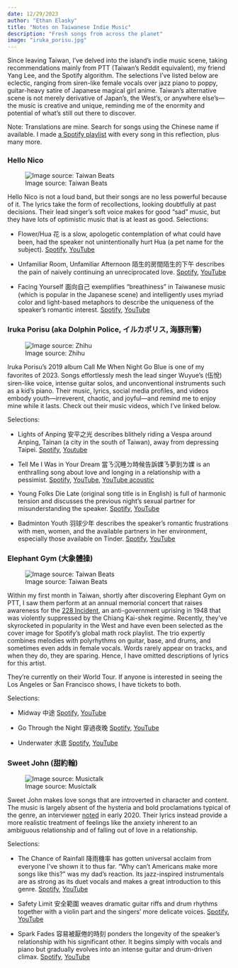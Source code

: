 ```yaml
---
date: 12/29/2023
author: "Ethan Elasky"
title: "Notes on Taiwanese Indie Music"
description: "Fresh songs from across the planet"
image: "iruka_porisu.jpg"
---
```


Since leaving Taiwan, I've delved into the island's indie music scene, taking recommendations mainly from PTT (Taiwan's Reddit equivalent), my friend Yang Lee, and the Spotify algorithm. The selections I've listed below are eclectic, ranging from siren-like female vocals over jazz piano to poppy, guitar-heavy satire of Japanese magical girl anime. Taiwan's alternative scene is not merely derivative of Japan's, the West's, or anywhere else's—the music is creative and unique, reminding me of the enormity and potential of what's still out there to discover.

Note: Translations are mine. Search for songs using the Chinese name if available. I made [a Spotify playlist](https://open.spotify.com/playlist/2GTvo88QMO0ohpefCClJI6?si=4d0fc99d1a444252) with every song in this reflection, plus many more.

### Hello Nico

![Image source: Taiwan Beats](https://taiwanbeats.tw/wp-content/uploads/2019/11/45292632_2028529947193786_2197073082701578240_o.jpg)

Hello Nico is not a loud band, but their songs are no less powerful because of it. The lyrics take the form of recollections, looking doubtfully at past decisions. Their lead singer's soft voice makes for good "sad" music, but they have lots of optimistic music that is at least as good.
Selections:

- Flower/Hua 花 is a slow, apologetic contemplation of what could have been, had the speaker not unintentionally hurt Hua (a pet name for the subject). [Spotify](https://open.spotify.com/track/3wsrAPGfAsFOPwsU46l5Vm?si=9a68958947b24fbe), [YouTube](https://www.youtube.com/watch?v=BlblBvpVgjE)

- Unfamiliar Room, Unfamiliar Afternoon 陌生的房間陌生的下午 describes the pain of naively continuing an unreciprocated love. [Spotify](https://open.spotify.com/track/31BGdCvAt3SNBzgtDbEqRg?si=a7b5d542e491472b), [YouTube](https://www.youtube.com/watch?v=UX8nRhZV-W0)

- Facing Yourself 面向自己 exemplifies "breathiness" in Taiwanese music (which is popular in the Japanese scene) and intelligently uses myriad color and light-based metaphors to describe the uniqueness of the speaker's romantic interest. [Spotify](https://open.spotify.com/track/0JhpzFv4v5wVnu2rZCMn5h?si=83c4e1c3714142bb), [YouTube](https://m.youtube.com/watch?v=WX-9BoIuEUk&pp=ygUHI-iNkuiVqg%3D%3D)


### Iruka Porisu (aka Dolphin Police, イルカポリス, 海豚刑警)

![Image source: Zhihu](https://pica.zhimg.com/v2-2eaa033fb89741f7258a82d4dd609835_r.jpg?source=172ae18b)

Iruka Porisu's 2019 album Call Me When Night Go Blue is one of my favorites of 2023. Songs effortlessly mesh the lead singer Wuyue's (伍悅) siren-like voice, intense guitar solos, and unconventional instruments such as a kid's piano. Their music, lyrics, social media profiles, and videos embody youth—irreverent, chaotic, and joyful—and remind me to enjoy mine while it lasts. Check out their music videos, which I've linked below.

Selections:

- Lights of Anping 安平之光 describes blithely riding a Vespa around Anping, Tainan (a city in the south of Taiwan), away from depressing Taipei. [Spotify](https://open.spotify.com/track/5vW8NkquQ1WgJUtyS7pwJx?si=35d1a9a8b5e5410e), [Youtube](https://youtu.be/ZrpZB8-VBD0?si=i67yOTFIXKyImhOV)

-  Tell Me I Was in Your Dream 當ㄋ沉睡ㄉ時候告訴婐ㄋ夢到ㄌ婐 is an enthralling song about love and longing in a relationship with a pessimist. [Spotify](https://open.spotify.com/track/3zLdMtVS1ku6ACHDGy1oXi?si=49f9e896380b4810), [YouTube](https://www.youtube.com/watch?v=4v_qdAXu5p4), [YouTube acoustic](https://www.youtube.com/watch?v=hgt9UkQz6k8)

- Young Folks Die Late (original song title is in English) is full of harmonic tension and discusses the previous night's sexual partner for misunderstanding the speaker. [Spotify](https://open.spotify.com/track/4olMBqpE3xKbmgc4s2WOGl?si=cde8c30b53d84347), [YouTube](https://youtu.be/q8I0Ahl2y2c?si=EHAi2UMomAPkWDI_)

- Badminton Youth 羽球少年 describes the speaker's romantic frustrations with men, women, and the available partners in her environment, especially those available on Tinder. [Spotify](https://open.spotify.com/track/7rAMxhio3gkeUzn5HoUMmo?si=c265f9962485465d), [YouTube](https://www.youtube.com/watch?v=LRYSMEvOc0g)



### Elephant Gym (大象體操)

![Image source: Taiwan Beats](https://taiwanbeats.tw/wp-content/uploads/2021/11/IMG2875-768x512.jpeg)

Within my first month in Taiwan, shortly after discovering Elephant Gym on PTT, I saw them perform at an annual memorial concert that raises awareness for the [228 Incident](https://en.wikipedia.org/wiki/February_28_incident), an anti-government uprising in 1948 that was violently suppressed by the Chiang Kai-shek regime. Recently, they've skyrocketed in popularity in the West and have even been selected as the cover image for Spotify's global math rock playlist. The trio expertly combines melodies with polyrhythms on guitar, base, and drums, and sometimes even adds in female vocals. Words rarely appear on tracks, and when they do, they are sparing. Hence, I have omitted descriptions of lyrics for this artist.

They're currently on their World Tour. If anyone is interested in seeing the Los Angeles or San Francisco shows, I have tickets to both. 

Selections:

- Midway 中途 [Spotify](https://open.spotify.com/track/2Bt3eNSRuYmbrLETXSdnrQ?si=T8YYWyLMT1m49yPUnpWKKA&nd=1&dlsi=ebdb6c90ec4347ef), [YouTube](https://youtu.be/lIBGM7uYNfs?si=sM4v9DGttOfisL97)

- Go Through the Night 穿過夜晚 [Spotify](https://open.spotify.com/track/3BkWm5yGQ91hu1b9BHNbaz?si=CaJKD0fAQwe3wZYb7CFr4A&nd=1&dlsi=4ea7a485d32a42e8), [YouTube](https://youtu.be/-WGaDoOlHwo?si=cTo6zNh9FQI9Xi85)

- Underwater 水底 [Spotify](https://open.spotify.com/track/5kh9pDPnkZgp1birESwLRn?si=IXZxwr4fTmez6qung8pZtw&nd=1&dlsi=63f047fda2a54ad5), [YouTube](https://www.youtube.com/watch?v=jDDy-Vh55to)



###  Sweet John (甜約翰)

![Image source: Musictalk](https://static.wixstatic.com/media/2e9a39_dbd3566003094ef48600d4b4422780fb~mv2_d_5472_3648_s_4_2.jpg/v1/fill/w_1752,h_1142,al_c,q_90,usm_0.66_1.00_0.01/2e9a39_dbd3566003094ef48600d4b4422780fb~mv2_d_5472_3648_s_4_2.webp)

Sweet John makes love songs that are introverted in character and content. The music is largely absent of the hysteria and bold proclamations typical of the genre, an interviewer [noted](https://blog.pinkoi.com/tw/interviews/jq6mlq8h/) in early 2020. Their lyrics instead provide a more realistic treatment of feelings like the anxiety inherent to an ambiguous relationship and of falling out of love in a relationship.

Selections:

- The Chance of Rainfall 降雨機率 has gotten universal acclaim from everyone I've shown it to thus far. "Why can't Americans make more songs like this?" was my dad's reaction. Its jazz-inspired instrumentals are as strong as its duet vocals and makes a great introduction to this genre. [Spotify](https://open.spotify.com/track/3OS5IhOdUFyXzhZvuNCjgN?si=6255da935ca5460e), [YouTube](https://www.youtube.com/watch?v=3UYOS8Pcsks)

- Safety Limit 安全範圍 weaves dramatic guitar riffs and drum rhythms together with a violin part and the singers' more delicate voices. [Spotify](https://open.spotify.com/track/0TMkc0N4NlnaEC6HlLPqpf?si=92098712a22540c1), [YouTube](https://www.youtube.com/watch?v=IhKMtzaAHxA)

- Spark Fades 容易被厭倦的時刻 ponders the longevity of the speaker's relationship with his significant other. It begins simply with vocals and piano but gradually evolves into an intense guitar and drum-driven climax. [Spotify](https://open.spotify.com/track/1LYdQTvJRRYlkj7hZq0VVT?si=8576b617473a4b07), [YouTube](https://www.youtube.com/watch?v=UuYiB4Inykc)